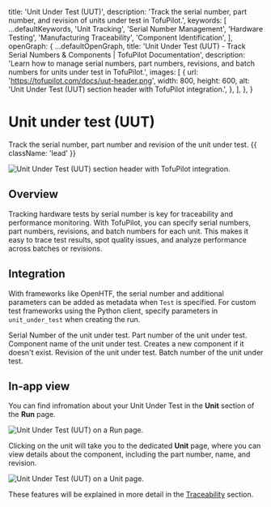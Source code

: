 
  title: 'Unit Under Test (UUT)',
  description:
    'Track the serial number, part number, and revision of units under test in TofuPilot.',
  keywords: [
    ...defaultKeywords,
    'Unit Tracking',
    'Serial Number Management',
    'Hardware Testing',
    'Manufacturing Traceability',
    'Component Identification',
  ],
  openGraph: {
    ...defaultOpenGraph,
    title:
      'Unit Under Test (UUT) - Track Serial Numbers & Components | TofuPilot Documentation',
    description:
      'Learn how to manage serial numbers, part numbers, revisions, and batch numbers for units under test in TofuPilot.',
    images: [
      {
        url: 'https://tofupilot.com/docs/uut-header.png',
        width: 800,
        height: 600,
        alt: 'Unit Under Test (UUT) section header with TofuPilot integration.',
      },
    ],
  },
}

# Unit under test (UUT)

Track the serial number, part number and revision of the unit under test. {{ className: 'lead' }}

<Image
  src="/uut-header.png"
  alt="Unit Under Test (UUT) section header with TofuPilot integration."
/>

## Overview

Tracking hardware tests by serial number is key for traceability and performance monitoring. With TofuPilot, you can specify serial numbers, part numbers, revisions, and batch numbers for each unit. This makes it easy to trace test results, spot quality issues, and analyze performance across batches or revisions.

## Integration

With frameworks like OpenHTF, the serial number and additional parameters can be added as metadata when `Test` is specified. For custom test frameworks using the Python client, specify parameters in `unit_under_test` when creating the run.

<CodeGroup>
  <CodeGithub
    title="OpenHTF"
    branch="main"
    path="docs_tofupilot/unit-under-test/openhtf/main.py"
  />

  <CodeGithub
    title="Python"
    branch="main"
    path="docs_tofupilot/unit-under-test/client/main.py"
  />
</CodeGroup>

<Properties>
  <Property name="serial_number" type="str">
    Serial Number of the unit under test.
  </Property>
  <Property name="part_number" type="str">
    Part number of the unit under test.
  </Property>
  <Property name="part_name" type="str (optional)">
    Component name of the unit under test. Creates a new component if it doesn't
    exist.
  </Property>
  <Property name="revision" type="str (optional)">
    Revision of the unit under test.
  </Property>
  <Property name="batch_number" type="str (optional)">
    Batch number of the unit under test.
  </Property>
</Properties>

## In-app view

You can find infromation about your Unit Under Test in the **Unit** section of the **Run** page.

<Image src="/uut-page-run.png" alt="Unit Under Test (UUT) on a Run page." />

Clicking on the unit will take you to the dedicated **Unit** page, where you can view details about the component, including the part number, name, and revision.

<Image src="/uut-page-unit.png" alt="Unit Under Test (UUT) on a Unit page." />

These features will be explained in more detail in the [Traceability](/traceability) section.

